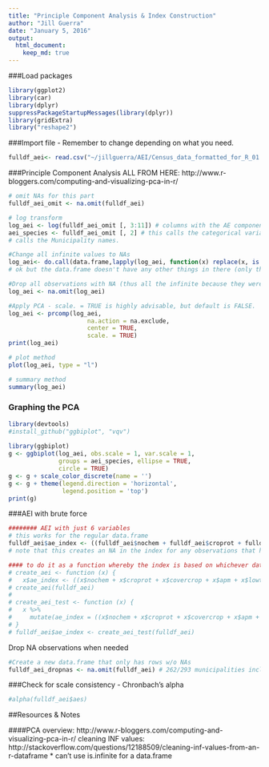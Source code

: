 ```yaml
---
title: "Principle Component Analysis & Index Construction"
author: "Jill Guerra"
date: "January 5, 2016"
output: 
  html_document:
    keep_md: true 
---
```

###Load packages 
```r
library(ggplot2)
library(car) 
library(dplyr)
suppressPackageStartupMessages(library(dplyr))
library(gridExtra)
library("reshape2")
```

###Import file - Remember to change depending on what you need. 
```r
fulldf_aei<- read.csv("~/jillguerra/AEI/Census_data_formatted_for_R_01.03.16.csv", quote = '"', sep = ",", na.strings = c(".",""), strip.white = TRUE) # load full dataset
```

###Principle Component Analysis 
ALL FROM HERE: http://www.r-bloggers.com/computing-and-visualizing-pca-in-r/
```r

# omit NAs for this part 
fulldf_aei_omit <- na.omit(fulldf_aei)

# log transform 
log_aei <- log(fulldf_aei_omit [, 3:11]) # columns with the AE components going to be used in the index 
aei_species <- fulldf_aei_omit [, 2] # this calls the categorical variable 
# calls the Municipality names.

#Change all infinite values to NAs 
log_aei<- do.call(data.frame,lapply(log_aei, function(x) replace(x, is.infinite(x),NA))) # this changes all of them! 
# ok but the data.frame doesn't have any other things in there (only the components)

#Drop all observations with NA (thus all the infinite because they were previously changed to NA)
log_aei <- na.omit(log_aei) 

#Apply PCA - scale. = TRUE is highly advisable, but default is FALSE. 
log_aei <- prcomp(log_aei, 
                      na.action = na.exclude, 
                      center = TRUE,               
                      scale. = TRUE) 
print(log_aei)

# plot method
plot(log_aei, type = "l")

# summary method
summary(log_aei)

```

### Graphing the PCA 
```r
library(devtools)
#install_github("ggbiplot", "vqv") 
 
library(ggbiplot)
g <- ggbiplot(log_aei, obs.scale = 1, var.scale = 1, 
              groups = aei_species, ellipse = TRUE, 
              circle = TRUE)
g <- g + scale_color_discrete(name = '')
g <- g + theme(legend.direction = 'horizontal', 
               legend.position = 'top')
print(g)
```

###AEI with brute force 
```r
######## AEI with just 6 variables 
# this works for the regular data.frame 
fulldf_aei$ae_index <- ((fulldf_aei$nochem + fulldf_aei$croprot + fulldf_aei$covercrop + fulldf_aei$apm + fulldf_aei$lowtill + fulldf_aei$drip)/6) # brute force mean 
# note that this creates an NA in the index for any observations that have any NAs in them at all.

#### to do it as a function whereby the index is based on whichever dataframe is put in. NOT Working right now! 
# create_aei <- function (x) {
#   x$ae_index <- ((x$nochem + x$croprot + x$covercrop + x$apm + x$lowtill + x$drip)/6)}
# create_aei(fulldf_aei)
# 
# create_aei_test <- function (x) {
#   x %>% 
#     mutate(ae_index = ((x$nochem + x$croprot + x$covercrop + x$apm + x$lowtill + x$drip)/6))
# } 
# fulldf_aei$ae_index <- create_aei_test(fulldf_aei)

```

Drop NA observations when needed
```r
#Create a new data.frame that only has rows w/o NAs
fulldf_aei_dropnas <- na.omit(fulldf_aei) # 262/293 municipalities included 

```


###Check for scale consistency - Chronbach's alpha
```r
#alpha(fulldf_aei$aes)

```

##Resources & Notes 

####PCA 
overview: http://www.r-bloggers.com/computing-and-visualizing-pca-in-r/
cleaning INF values: http://stackoverflow.com/questions/12188509/cleaning-inf-values-from-an-r-dataframe
* can't use is.infinite for a data.frame 